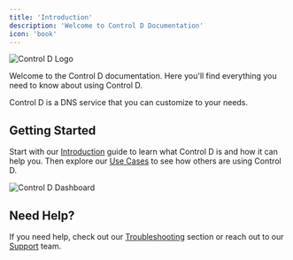 ```yaml
---
title: 'Introduction'
description: 'Welcome to Control D Documentation'
icon: 'book'
---
```


<Image 
  src='https://files.readme.io/45785f4-brandmark-blue.svg' 
  alt='Control D Logo' 
  width='auto' 
  height='auto'
/>

Welcome to the Control D documentation. Here you'll find everything you need to know about using Control D.

<Tip>
Control D is a DNS service that you can customize to your needs.
</Tip>

## Getting Started

Start with our [Introduction](getting-started/introduction) guide to learn what Control D is and how it can help you. Then explore our [Use Cases](getting-started/use-cases) to see how others are using Control D.

<Image 
  src='https://files.readme.io/9fc4adb-doh_chrome.PNG' 
  alt='Control D Dashboard' 
  width='auto' 
  height='auto'
/>

## Need Help?

If you need help, check out our [Troubleshooting](troubleshooting) section or reach out to our [Support](https://controld.com/support) team.
